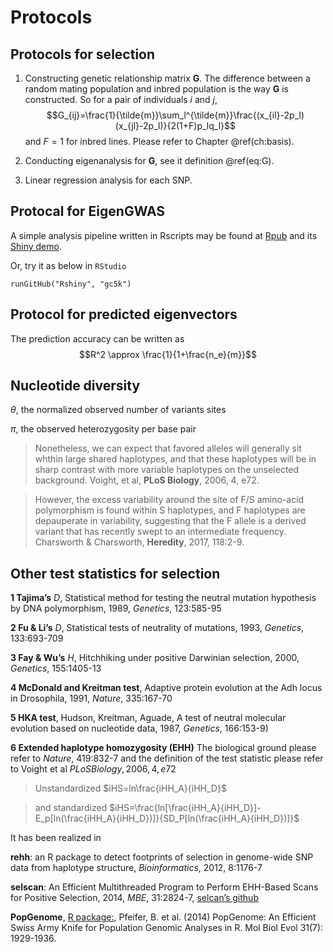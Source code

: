 # Protocols {#protocols}

## Protocols for selection
1. Constructing genetic relationship matrix $\mathbf{G}$. The difference between a random mating population and inbred population is the way $\mathbf{G}$ is constructed. So for a pair of individuals $i$ and $j$, 
$$G_{ij}=\frac{1}{\tilde{m}}\sum_l^{\tilde{m}}\frac{(x_{il}-2p_l)(x_{jl}-2p_l)}{2(1+F)p_lq_l}$$
and $F=1$ for inbred lines. Please refer to Chapter \@ref(ch:basis).

2. Conducting eigenanalysis for $\mathbf{G}$, see it definition \@ref(eq:G).

3. Linear regression analysis for each SNP.

## Protocal for EigenGWAS

A simple analysis pipeline written in Rscripts may be found at [Rpub](http://rpubs.com/gc5k/EigenGWASpipeline) and its
[Shiny demo](https://gc5k.shinyapps.io/eigengwas/).

Or, try it as below in `RStudio`

`runGitHub("Rshiny", "gc5k")`


## Protocol for predicted eigenvectors
The prediction accuracy can be written as
$$R^2 \approx \frac{1}{1+\frac{n_e}{m}}$$

## Nucleotide diversity

$\theta$, the normalized observed number of variants sites

$\pi$, the observed heterozygosity per base pair

> Nonetheless, we can expect that favored alleles will generally sit whthin large shared haplotypes, and that these haplotypes will be in sharp contrast with more variable haplotypes on the unselected background. Voight, et al, **PLoS Biology**, 2006, 4, e72.

> However, the excess variability around the site of F/S amino-acid polymorphism is found within S haplotypes, and F haplotypes are depauperate in variability, suggesting that the F allele is a derived variant that has recently swept to an intermediate frequency. Charsworth & Charsworth, **Heredity**, 2017, 118:2-9.

## Other test statistics for selection
**1 Tajima's** $D$, Statistical method for testing the neutral mutation hypothesis by DNA polymorphism, 1989, $Genetics$, 123:585-95

**2 Fu & Li's** $D$, Statistical tests of neutrality of mutations, 1993, $Genetics$, 133:693-709

**3 Fay & Wu's** $H$, Hitchhiking under positive Darwinian selection, 2000, $Genetics$, 155:1405-13

**4 McDonald and Kreitman test**, Adaptive protein evolution at the Adh locus in Drosophila, 1991, $Nature$, 335:167-70

**5 HKA test**, Hudson, Kreitman, Aguade, A test of neutral molecular evolution based on nucleotide data, 1987, $Genetics$, 166:153-9)

**6 Extended haplotype homozygosity (EHH)**
The biological ground please refer to $Nature$, 419:832-7
and the definition of the test statistic please refer to Voight et al $PLoS Biology, 2006, 4, e72$

>Unstandardized
$iHS=ln\frac{iHH_A}{iHH_D}$

>and standardized
$iHS=\frac{ln[\frac{iHH_A}{iHH_D}]-E_p[ln(\frac{iHH_A}{iHH_D})]}{SD_P[ln(\frac{iHH_A}{iHH_D})]}$

It has been realized in 

**rehh**: an R package to detect footprints of selection in genome-wide SNP data from haplotype structure, $Bioinformatics$, 2012, 8:1176-7

**selscan**: An Efficient Multithreaded Program to Perform EHH-Based Scans for Positive Selection, 2014, $MBE$, 31:2824-7, [selcan's github](https://github.com/szpiech/selscan)


**PopGenome**, [R package:](https://cran.r-project.org/web/packages/PopGenome/index.html), Pfeifer, B. et al. (2014) PopGenome: An Efficient Swiss Army Knife for Population Genomic Analyses in R. Mol Biol Evol 31(7): 1929-1936.
